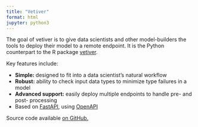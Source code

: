 ```yaml
---
title: "Vetiver"
format: html
jupyter: python3
---
```


The goal of vetiver is to give data scientists and other model-builders the tools to deploy their model to a remote endpoint. It is the Python counterpart to the R package [vetiver](https://vetiver.tidymodels.org/).

Key features include:

- **Simple:** designed to fit into a data scientist's natural workflow
- **Robust:** ability to check input data types to minimize type failures in a model
- **Advanced support:** easily deploy multiple endpoints to handle pre- and post- processing
- Based on [FastAPI](https://github.com/tiangolo/fastapi), using [OpenAPI](https://github.com/OAI/OpenAPI-Specification)

Source code available [on GitHub.](https://github.com/isabelizimm/vetiver-python)
